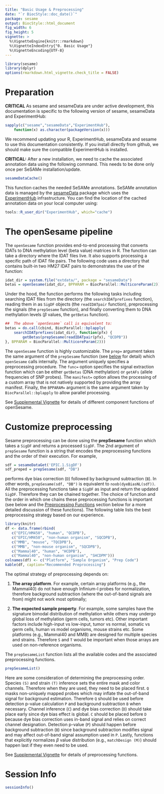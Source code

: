 ```yaml
---
title: "Basic Usage & Preprocessing"
date: "`r BiocStyle::doc_date()`"
package: sesame
output: BiocStyle::html_document
fig_width: 6
fig_height: 5
vignette: >
  %\VignetteEngine{knitr::rmarkdown}
  %\VignetteIndexEntry{"0. Basic Usage"}
  %\VignetteEncoding{UTF-8}
---
```


```r
library(sesame)
library(dplyr)
options(rmarkdown.html_vignette.check_title = FALSE)
```

# Preparation

**CRITICAL** As sesame and sesameData are under active development, this
  documentation is specific to the following version of sesame, sesameData and
  ExperimentHub:

```r
sapply(c("sesame","sesameData","ExperimentHub"),
    function(x) as.character(packageVersion(x)))
```

We recommend updating your R, ExperimentHub, sesameData and sesame to use this
documentation consistently. If you install directly from github, we should
make sure the compatible ExperimentHub is installed.

**CRITICAL:** After a new installation, we need to cache the associated
annotation data using the following command.
This needs to be done only once per SeSAMe installation/update.

```r
sesameDataCache()
```

This function caches the needed SeSAMe annotations.
SeSAMe annotation data is managed by the
[sesameData](https://tinyurl.com/58ny3rrt) package which uses the
[ExperimentHub](https://tinyurl.com/2p873tez) infrastructure.  You can find the
location of the cached annotation data on your local computer using:

```r
tools::R_user_dir("ExperimentHub", which="cache")
```

# The openSesame pipeline

The `openSesame` function provides end-to-end processing that converts IDATs to
DNA methylation level (beta value) matrices in R. The function can take a
directory where the IDAT files live. It also supports processing a specific
path of IDAT file pairs. The following code uses a directory that contains
built-in two HM27 IDAT pairs to demonstrates the use of the function:


```r
idat_dir = system.file("extdata/", package = "sesameData")
betas = openSesame(idat_dir, BPPARAM = BiocParallel::MulticoreParam(2))
```

Under the hood, the function performs the following tasks including searching
IDAT files from the directory (the `searchIDATprefixes` function), reading them
in as `SigDF` objects (the `readIDATpair` function), preprocessing the signals
(the `prepSesame` function), and finally converting them to DNA methylation
levels ($\beta$ values, the `getBetas` function).

```r
##  The above `openSesame` call is equivalent to:
betas = do.call(cbind, BiocParallel::bplapply(
    searchIDATprefixes(idat_dir), function(pfx) {
        getBetas(prepSesame(readIDATpair(pfx), "QCDPB"))
}, BPPARAM = BiocParallel::MulticoreParam(2)))
```

The `openSesame` function is highly customizable. The `prep=` argument takes
the same argument of the `prepSesame` function (see
[below](#Customize_preprocessing) for detail) which `openSesame` calls
internally. The argument uniquely specifies a preprocessing procedure. The
`func=` option specifies the signal extraction function which can be either
`getBetas` (DNA methylation) or `getAFs` (allele frequencies of SNP
probes). The `manifest=` option allows the processing of a custom array that is
not natively supported by providing the array manifest. Finally, the `BPPARAM=`
argument is the same argument taken by `BiocParallel::bplapply` to allow
parallel processing.

See [Supplemental Vignette](https://zhou-lab.github.io/sesame/supplemental.html)
for details of different component functions of openSesame.

# Customize preprocessing

Sesame preprocessing can be done using the **prepSesame** function which takes
a `SigDF` and returns a processed `SigDF`. The 2nd argument of `prepSesame`
function is a string that encodes the preprocessing functions and the order of
their execution. For example,

```r
sdf = sesameDataGet('EPIC.1.SigDF')
sdf_preped = prepSesame(sdf, "DB")
```

performs dye bias correction (`D`) followed by background subtraction (`B`). In
other words, `prepSesame(sdf, "DB")` is equivalent to
`noob(dyeBiasNL(sdf))`. All the preprocessing functions take a `SigDF` as input
and return the updated `SigDF`. Therefore they can be chained together. The
choice of function and the order in which one chains these preprocessing
functions is important (see below and the [Preprocessing
Functions](#Preprocessing_Functions) section below for a more detailed
discussion of these functions). The following table lists the best
preprocessing strategy based on our experience.

```r
library(knitr)
df <- data.frame(rbind(
   c("EPIC/HM450", "human", "QCDPB"),
   c("EPIC/HM450", "non-human organism", "SQCDPB"),
   c("MMB", "mouse", "TQCDPB"),
   c("MMB", "non-mouse organism", "SQCDPB"),
   c("Mammal40", "human", "HCDPB"),
   c("Mammal40", "non-human organism", "SHCDPM")))
colnames(df) <- c("Platform", "Sample Organism", "Prep Code")
kable(df, caption="Recommended Preprocessing")
```

The optimal strategy of preprocessing depends on:

1) **The array platform**. For example, certain array platforms (e.g., the
Mammal40) do not have enough Infinium-I probes for normalization, therefore
background subtraction (where the out-of-band signals are from) might not work
most optimally;

2) **The expected sample property**. For example, some samples have the
signature bimodal distribution of methylation while others may undergo global
loss of methylation (germ cells, tumors etc). Other important factors include
high-input vs low-input, tumor vs normal, somatic vs germ cells, human vs model
organisms, mouse strains etc. Some platforms (e.g., Mammal40 and MMB) are
designed for multiple species and strains. Therefore `S` and `T` would be
important when those arrays are used on non-reference organisms.

The `prepSesameList` function lists all the available codes and the associated
preprocessing functions.

```r
prepSesameList()
```

Here are some consideration of determining the preprocessing order. Species
`(S)` and strain `(T)` inference sets the entire mask and color
channels. Therefore when they are used, they need to be placed first. `Q` masks
non-uniquely mapped probes which may inflate the out-of-band signal for
background estimation. Therefore `Q` should be used before detection p-value
calculation `P` and background subtraction `B` when necessary. Channel
inference (`C`) and dye bias correction (`D`) should take place early since dye
bias effect is global. `C` should be placed before `D` because dye bias
correction uses in-band signal and relies on correct channel
designation. Detection p-value (`P`) should happen before background
subtraction (`B`) since background subtraction modifies signal and may affect
out-of-band signal assumption used in `P`. Lastly, functions that explicitly
normalizes $\beta$ value distribution (e.g., `matchDesign (M)`) should happen
last if they even need to be used.

See [Supplemental Vignette](https://zhou-lab.github.io/sesame/supplemental.html)
for details of preprocessing functions.

# Session Info

```r
sessionInfo()
```
